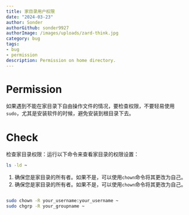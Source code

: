 ```yaml
---
title: 家目录用户权限
date: "2024-03-23"
author: Sonder
authorGithub: sonder9927
authorImage: /images/uploads/zard-think.jpg
category: bug
tags:
- bug
- permission
description: Permission on home directory.
---
```


# Permission
如果遇到不能在家目录下自由操作文件的情况，要检查权限，不要轻易使用 `sudo`，尤其是安装软件的时候，避免安装到根目录下去。

# Check
检查家目录权限：运行以下命令来查看家目录的权限设置：
```sh
ls -ld ~
```

1. 确保您是家目录的所有者。如果不是，可以使用`chown`命令将其更改为自己。
2. 确保您是家目录的所有者。如果不是，可以使用`chown`命令将其更改为自己。

```sh

sudo chown -R your_username:your_username ~
sudo chgrp -R your_groupname ~
```
